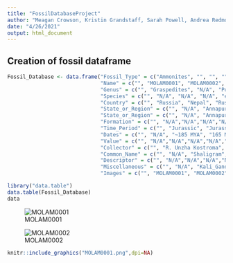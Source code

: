 ```yaml
---
title: "FossilDatabaseProject"
author: "Meagan Crowson, Kristin Grandstaff, Sarah Powell, Andrea Redmond, Brecken Roquemore"
date: "4/26/2021"
output: html_document
---
```


## Creation of fossil dataframe
```r
Fossil_Database <- data.frame("Fossil_Type" = c("Ammonites", "", "", "", "", "", "", "", "", "", "", "", "", "", "", "", "", "", "", "Mazon_Creek", "", "", "", "", "", "", "", "", "", "", "", "", "", "", "", "", "", "", "", "", "", "", "", "", "", "", "", "", "", "", "", "", "", "", "", "", ""), 
                              "Name" = c("", "MOLAM0001", "MOLAM0002", "MOLAM0003", "MOLAM0004", "MOLAM0005", "MOLAM0006", "MOLAM0007", "MOLAM0008", "MOLAM0009", "MOLAM0010", "MOLAM0011", "MOLAM0012", "MOLAM0013", "MOLAM0014", "MOLAM0015", "MOLAM0016", "MOLAM0017", "MOLAM0018", "", "MAZCRK0001", "MAZCRK0002", "MAZCRK0003", "MAZCRK0004", "MAZCRK0005", "MAZCRK0006", "MAZCRK0007", "MAZCRK0008", "MAZCRK0009", "MAZCRK0010", "MAZCRK0011", "MAZCRK0012", "MAZCRK0013", "MAZCRK0014", "MAZCRK0015", "MAZCRK0016", "MAZCRK0017", "MAZCRK0018", "MAZCRK0019", "MAZCRK0020", "MAZCRK0021", "MAZCRK0022", "MAZCRK0023", "MAZCRK0024", "MAZCRK0025", "MAZCRK0026", "MAZCRK0027", "MAZCRK0028", "MAZCRK0029", "MAZCRK0030", "MAZCRK0031", "MAZCRK0032", "MAZCRK0033", "MAZCRK0034", "MAZCRK0035", "MAZCRK0036", "MAZCRK0037"),
                              "Genus" = c("", "Graspedites", "N/A", "Polished Belemnite", "Eleganticeras", "Metalegoceras", "N/A", "Hypocladiscites", "N/A", "Lanceolites", "54", "Tissotia", "Microdoceras", "Laevaptychus", "N/A", "N/A", "Muensteroceras", "N/A", "N/A", "", "N/A", "N/A", "N/A", "N/A", "N/A", "N/A", "N/A", "N/A", "N/A", "N/A", "N/A", "N/A", "N/A", "N/A", "N/A", "N/A", "N/A", "N/A", "N/A", "N/A", "N/A", "N/A", "N/A", "N/A", "N/A", "N/A", "N/A", "N/A", "N/A", "N/A", "N/A", "N/A", "N/A", "N/A", "N/A", "N/A", "N/A"),
                              "Species" = c("", "N/A", "N/A", "N/A", "elegantulum", "tschernyschewi", "N/A", "subaratus plantus", "N/A", "compactus", "N/A", "obesa", "N/A", "latus", "N/A", "N/A", "parallelum", "N/A", "N/A", "", "N/A", "N/A", "N/A", "N/A", "N/A", "N/A", "N/A", "N/A", "N/A", "N/A", "N/A", "N/A", "N/A", "N/A", "N/A", "N/A", "N/A", "N/A", "N/A", "N/A", "N/A", "N/A", "N/A", "N/A", "N/A", "N/A", "N/A", "N/A", "N/A", "N/A", "N/A", "N/A", "N/A", "N/A", "N/A", "N/A", "N/A"),
                              "Country" = c("", "Russia", "Nepal", "Russia", "England", "Indonesia", "United Kingdom", "Indonesia", "USA", "Indonesia", "Morocco", "Peru", "United Kingdom", "England", "United Kingdom", "USA", "USA", "United Kingdom", "Morocco", "", "USA", "USA", "USA", "USA", "USA", "USA", "USA", "USA", "USA", "USA", "USA", "USA", "USA", "USA", "USA", "USA", "USA", "USA", "USA", "USA", "USA", "USA", "USA", "USA", "USA", "USA", "USA", "USA", "USA", "USA", "USA", "USA", "USA", "USA", "USA", "USA", "USA"),
                              "State_or_Region" = c("", "N/A", "Annapurna, Mustang", "Tarstan Region", "North Yorkshire, Whitby Cannonball", "Timor, Noe Bihati", "", "", "", "", "", "", "", "", "", "", "", "", "", "", "Illinois", "Illinois", "Illinois", "Illinois", "Illinois", "Illinois", "Illinois", "Illinois", "Illinois", "Illinois", "Illinois", "Illinois", "Illinois", "Illinois", "Illinois", "Illinois", "Illinois", "Illinois", "Illinois", "Illinois", "Illinois", "Illinois", "Illinois", "Illinois", "Illinois", "Illinois", "Illinois", "Illinois", "Illinois", "Illinois", "Illinois", "Illinois", "Illinois", "Illinois", "Illinois", "Illinois", "Illinois"),
                              "State_or_Region" = c("", "N/A", "Annapurna, Mustang", "Tarstan Region", "North Yorkshire, Whitby Cannonball", "Timor, Noe Bihati", "Charmouth", "Timor, Noe Bihati", "Wyoming", "Timor, Noe Bihati", "N/A", "Cajamarca", "Black Ven, Lyme Regis", "Westbury, Wiltshire", "North Yorkshire, Nr. Whitby Kettleness", "Little Glasses Creek, Marshall County, Little Glasses Creek, Oklahoma", "Jackson County, Indiana", "Charmouth", "N/A", "", "Illinois", "", "", "", "", "", "", "", "", "", "", "", "", "", "", "", "", "", "", "", "", "", "", "", "", "", "", "", "", "", "", "", "", "", "", "", ""),
                              "Formation" = c("", "N/A","N/A","N/A","N/A","N/A", "N/A","N/A","N/A","N/A","N/A", "N/A","N/A","N/A","N/A", "N/A", "Rockford Limestone", "N/A", "N/A", "", "Mazon Creek", "Mazon Creek", "Mazon Creek", "Mazon Creek", "Mazon Creek", "Mazon Creek", "Mazon Creek", "Mazon Creek", "Mazon Creek", "Mazon Creek", "Mazon Creek", "Mazon Creek", "Mazon Creek", "Mazon Creek", "Mazon Creek", "Mazon Creek", "Mazon Creek", "Mazon Creek", "Mazon Creek", "Mazon Creek", "Mazon Creek", "Mazon Creek", "Mazon Creek", "Mazon Creek", "Mazon Creek", "Mazon Creek", "Mazon Creek", "Mazon Creek", "Mazon Creek", "Mazon Creek", "Mazon Creek", "Mazon Creek", "Mazon Creek", "Mazon Creek", "Mazon Creek", "Mazon Creek", "Mazon Creek"),
                              "Time_Period" = c("", "Jurassic", "Jurassic", "Late Jurassic", "Lower Jurassic", "Lower Permian", "N/A", "Norian, Triassic", "N/A", "Lower Triassic Smithian", "N/A", "Upper Cretaceous Coniacian", "N/A", "Kimmeridgian Jurassic", "Bifrons Zone, Commune Subzone, Upper Lias, Lower Jurassic", "N/A", "N/A", "N/A", "N/A", "N/A", "N/A", "N/A", "N/A", "N/A", "N/A", "N/A", "N/A", "N/A", "N/A", "N/A", "N/A", "N/A", "N/A", "N/A", "N/A", "N/A", "N/A", "N/A", "N/A", "N/A", "N/A", "N/A", "N/A", "N/A", "N/A", "N/A", "N/A", "N/A", "N/A", "N/A", "N/A", "N/A", "N/A", "N/A", "N/A", "N/A", "N/A"),
                              "Dates" = c("", "N/A", "~185 MYA", "165 MYA", "180 MYA", "N/A", "N/A", "227-208.5 MYA", "N/A", "N/A", "N/A", "N/A", "N/A", "157 MYA", "180 MYA", "N/A", "325 MYA", "N/A", "N/A", "N/A", "N/A", "N/A", "N/A", "N/A", "N/A", "N/A", "N/A", "N/A", "N/A", "N/A", "N/A", "N/A", "N/A", "N/A", "N/A", "N/A", "N/A", "N/A", "N/A", "N/A", "N/A", "N/A", "N/A", "N/A", "N/A", "N/A", "N/A", "N/A", "N/A", "N/A", "N/A", "N/A", "N/A", "N/A", "N/A", "N/A", "N/A"),
                              "Value" = c("", "N/A","N/A","N/A","N/A","N/A", "N/A", "N/A", "N/A", "N/A", "N/A", "N/A", "N/A", "N/A", "N/A", "N/A", "N/A", "N/A", "N/A", "N/A", "N/A", "N/A", "N/A", "N/A", "N/A", "N/A", "N/A", "N/A", "N/A", "N/A", "N/A", "N/A", "N/A", "N/A", "N/A", "N/A", "N/A", "N/A", "N/A", "N/A", "N/A", "N/A", "N/A", "N/A", "N/A", "N/A", "N/A", "N/A", "N/A", "N/A", "N/A", "N/A", "N/A", "N/A", "N/A", "N/A", "N/A"),
                              "Collector" = c("", "R. Unzha Kostroma", "N/A", "Dr. Utt", "N/A", "N/A", "N/A", "N/A", "N/A", "N/A", "N/A", "N/A", "N/A", "N. Zachariades", "N/A", "Dr. Utt", "N/A", "N/A", "N/A", "N/A", "N/A", "N/A", "N/A", "N/A", "N/A", "N/A", "N/A", "N/A", "N/A", "N/A", "N/A", "N/A", "N/A", "N/A", "N/A", "N/A", "N/A", "N/A", "N/A", "N/A", "N/A", "N/A", "N/A", "N/A", "N/A", "N/A", "N/A", "N/A", "N/A", "N/A", "N/A", "N/A", "N/A", "N/A", "N/A", "N/A", "N/A"),
                              "Common_Name" = c("", "N/A", "Shaligram", "polished Belemite", "N/A", "N/A", "N/A", "N/A", "Belemite Guard", "N/A", "Goniatite", "N/A", "N/A", "N/A", "Whitby Snakestone", "N/A", "N/A", "N/A", "Goniatite", "N/A", "N/A", "N/A", "N/A", "N/A", "N/A", "N/A", "N/A", "N/A", "N/A", "N/A", "N/A", "N/A", "N/A", "N/A", "N/A", "N/A", "N/A", "N/A", "N/A", "N/A", "N/A", "N/A", "N/A", "N/A", "N/A", "N/A", "N/A", "N/A", "N/A", "N/A", "N/A", "N/A", "N/A", "N/A", "N/A", "N/A", "N/A"),
                              "Descriptor" = c("", "N/A","N/A","N/A","N/A","N/A", "N/A", "Mojsisovics", "N/A", "N/A", "N/A", "N/A", "N/A", "Parkinson", "N/A", "N/A", "N/A", "N/A", "N/A", "", "", "", "", "", "", "", "", "", "", "", "", "", "", "", "", "", "", "", "", "", "", "", "", "", "", "", "", "", "", "", "", "", "", "", "", "", ""),
                              "Miscellaneous" = c("", "N/A", "Kali_Gandaki_River", "N/A", "polished upper lias, falciferum subzone", "N/A", "Belemite", "N/A", "N/A", "N/A", "N/A", "N/A", "N/A", "aptychii: paired calcereous plates forming part of the jaw apparatus in certain ammonite families", "N/A", "Rhynocholites", "Mississippian Pd", "Pyritized", "N/A", "", "", "", "", "", "", "", "", "", "", "", "", "", "", "", "", "", "", "", "", "", "", "", "", "", "", "", "", "", "", "", "", "", "", "", "", "", ""),
                              "Images" = c("", "MOLAM0001", "MOLAM0002", "MOLAM0003", "MOLAM0004", "MOLAM0005", "MOLAM0006", "MOLAM0007", "MOLAM0008", "MOLAM0009", "MOLAM00010", "MOLAM00011", "MOLAM00012", "MOLAM00013", "MOLAM00014", "MOLAM00015", "MOLAM00016", "MOLAM00017", "MOLAM00018", "", "MAZCRK0001", "MAZCRK0002", "MAZCRK0003", "MAZCRK0004", "MAZCRK0005", "MAZCRK0006", "MAZCRK0007", "MAZCRK0008", "MAZCRK0009", "MAZCRK0010", "MAZCRK0011", "MAZCRK0012", "MAZCRK0013", "MAZCRK0014", "MAZCRK0015", "MAZCRK0016", "MAZCRK0017", "MAZCRK0018", "MAZCRK0019", "MAZCRK0020", "MAZCRK0021", "MAZCRK0022", "MAZCRK0023", "MAZCRK0024", "MAZCRK0025", "MAZCRK0026", "MAZCRK0027", "MAZCRK0028", "MAZCRK0029", "MAZCRK0030", "MAZCRK0031", "MAZCRK0032", "MAZCRK0033", "MAZCRK0034", "MAZCRK0035", "MAZCRK0036", "MAZCRK0037"))
```

```r
library("data.table")
data.table(Fossil_Database)
data
```

![MOLAM0001](MOLAM0001.png) 

![MOLAM0002](MOLAM0002.png)

```r
knitr::include_graphics("MOLAM0001.png",dpi=NA)
```




